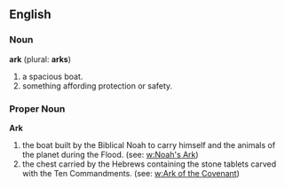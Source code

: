 ==English==

===Noun===

'''ark''' (plural: '''arks''')

# a spacious boat.
# something affording protection or safety.

===Proper Noun===

'''Ark'''

# the boat built by the Biblical Noah to carry himself and the animals of the planet during the Flood. (see: [[w:Noah's Ark]])
# the chest carried by the Hebrews  containing the stone tablets carved with the Ten Commandments. (see: [[w:Ark of the Covenant]])
